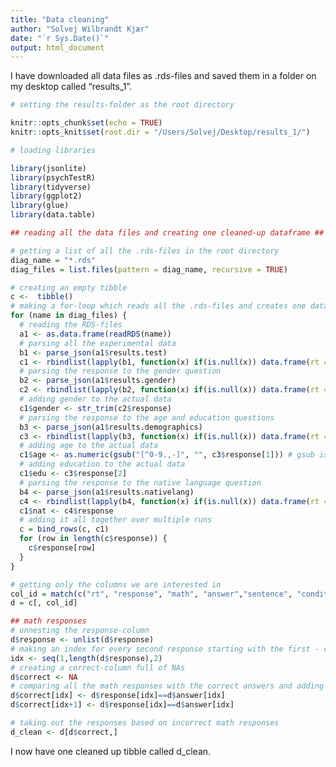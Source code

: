 ```yaml
---
title: "Data cleaning"
author: "Solvej Wilbrandt Kjær"
date: "`r Sys.Date()`"
output: html_document
---
```


I have downloaded all data files as .rds-files and saved them in a folder on my desktop called "results_1".

```r
# setting the results-folder as the root directory

knitr::opts_chunk$set(echo = TRUE)
knitr::opts_knit$set(root.dir = "/Users/Solvej/Desktop/results_1/")
```


```r
# loading libraries

library(jsonlite)
library(psychTestR)
library(tidyverse)
library(ggplot2)
library(glue)
library(data.table)
```

```r
## reading all the data files and creating one cleaned-up dataframe ##

# getting a list of all the .rds-files in the root directory
diag_name = "*.rds"
diag_files = list.files(pattern = diag_name, recursive = TRUE)

# creating an empty tibble
c <-  tibble()
# making a for-loop which reads all the .rds-files and creates one data frame
for (name in diag_files) {
  # reading the RDS-files
  a1 <- as.data.frame(readRDS(name))
  # parsing all the experimental data
  b1 <- parse_json(a1$results.test)
  c1 <- rbindlist(lapply(b1, function(x) if(is.null(x)) data.frame(rt = NA, response = NA) else x), fill = TRUE) %>% mutate(ID=substr(name, start=1, stop=nchar(name)-4))
  # parsing the response to the gender question
  b2 <- parse_json(a1$results.gender)
  c2 <- rbindlist(lapply(b2, function(x) if(is.null(x)) data.frame(rt = NA, response = NA) else x), fill = TRUE)
  # adding gender to the actual data
  c1$gender <- str_trim(c2$response)
  # parsing the response to the age and education questions
  b3 <- parse_json(a1$results.demographics)
  c3 <- rbindlist(lapply(b3, function(x) if(is.null(x)) data.frame(rt = NA, response = NA) else x), fill = TRUE)
  # adding age to the actual data
  c1$age <- as.numeric(gsub("[^0-9.,-]", "", c3$response[1])) # gsub is for removing if people added "år" to their age
  # adding education to the actual data
  c1$edu <- c3$response[2]
  # parsing the response to the native language question
  b4 <- parse_json(a1$results.nativelang)
  c4 <- rbindlist(lapply(b4, function(x) if(is.null(x)) data.frame(rt = NA, response = NA) else x), fill = TRUE)
  c1$nat <- c4$response
  # adding it all together over multiple runs
  c = bind_rows(c, c1)
  for (row in length(c$response)) {
    c$response[row]
  }
}

# getting only the columns we are interested in
col_id = match(c("rt", "response", "math", "answer","sentence", "condition", "trial_type", "trial_index", "time_elapsed", "ID", "gender", "age", "edu", "nat"), colnames(c))
d = c[, col_id]

## math responses
# unnesting the response-column
d$response <- unlist(d$response)
# making an index for every second response starting with the first - corresponding to all the math-responses
idx <- seq(1,length(d$response),2)
# creating a correct-column full of NAs
d$correct <- NA
# comparing all the math responses with the correct answers and adding this to the correct-column
d$correct[idx] <- d$response[idx]==d$answer[idx]
d$correct[idx+1] <- d$response[idx]==d$answer[idx]

# taking out the responses based on incorrect math responses
d_clean <- d[d$correct,]

```

I now have one cleaned up tibble called d_clean.

